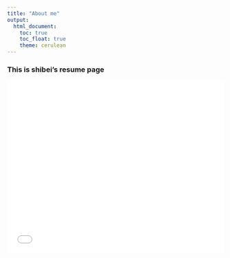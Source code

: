 ```yaml
---
title: "About me"
output: 
  html_document:
    toc: true
    toc_float: true
    theme: cerulean
---
```


### This is shibei's resume page
![](./Shibei Xu-ColumbiaUniversity-2022.pdf){width=100% height=400}